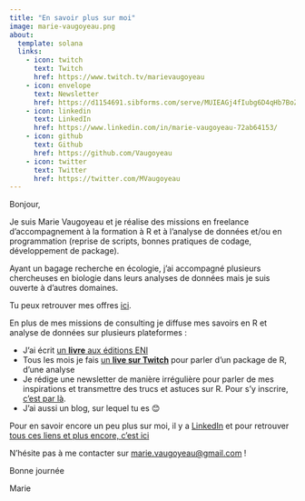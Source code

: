 ```yaml
---
title: "En savoir plus sur moi"
image: marie-vaugoyeau.png
about:
  template: solana
  links:
    - icon: twitch
      text: Twitch
      href: https://www.twitch.tv/marievaugoyeau
    - icon: envelope
      text: Newsletter
      href: https://d1154691.sibforms.com/serve/MUIEAGj4fIubg6D4qHb7BoZSxNhzkV4p2L0I7GHpNopbqPeDS1J0SpOgaTDCavroygrDTCukB0La-8s1nsQw5wCANT5UP64en1GudsGbKhGVlwbvP_bJdAJ0ECF9BOZ1swRKEnKlnWzTHpLjknJvrCXiH_xw4F_go_2kVB0dWWrkJzRoE22BXImtgVOu29gBxx2hjFkINdeW7Cae?
    - icon: linkedin
      text: LinkedIn
      href: https://www.linkedin.com/in/marie-vaugoyeau-72ab64153/ 
    - icon: github
      text: Github
      href: https://github.com/Vaugoyeau
    - icon: twitter
      text: Twitter
      href: https://twitter.com/MVaugoyeau
---
```


Bonjour,

Je suis Marie Vaugoyeau et je réalise des missions en freelance d'accompagnement à la formation à R et à l'analyse de données et/ou en programmation (reprise de scripts, bonnes pratiques de codage, développement de package).

Ayant un bagage recherche en écologie, j'ai accompagné plusieurs chercheuses en biologie dans leurs analyses de données mais je suis ouverte à d'autres domaines.

Tu peux retrouver mes offres [ici](https://marievaugoyeau.notion.site/MStats-Marie-Vaugoyeau-d69b566c83414152ac85eae012c970fb).

En plus de mes missions de consulting je diffuse mes savoirs en R et analyse de données sur plusieurs plateformes :

-   J'ai écrit [un **livre** aux éditions ENI](https://www.editions-eni.fr/livre/langage-r-et-statistiques-initiation-a-l-analyse-de-donnees-9782409036934)\
-   Tous les mois je fais [un **live sur Twitch**](https://www.twitch.tv/marievaugoyeau/videos) pour parler d'un package de R, d'une analyse\
-   Je rédige une newsletter de manière irrégulière pour parler de mes inspirations et transmettre des trucs et astuces sur R. Pour s'y inscrire, [c'est par là](https://d1154691.sibforms.com/serve/MUIEAGj4fIubg6D4qHb7BoZSxNhzkV4p2L0I7GHpNopbqPeDS1J0SpOgaTDCavroygrDTCukB0La-8s1nsQw5wCANT5UP64en1GudsGbKhGVlwbvP_bJdAJ0ECF9BOZ1swRKEnKlnWzTHpLjknJvrCXiH_xw4F_go_2kVB0dWWrkJzRoE22BXImtgVOu29gBxx2hjFkINdeW7Cae?).\
-   J'ai aussi un blog, sur lequel tu es 😊

Pour en savoir encore un peu plus sur moi, il y a [LinkedIn](https://www.linkedin.com/in/marie-vaugoyeau-72ab64153/) et pour retrouver [tous ces liens et plus encore, c'est ici](https://linktr.ee/mstats)

N'hésite pas à me contacter sur [marie.vaugoyeau\@gmail.com](mailto:marie.vaugoyeau@gmail.com) !

Bonne journée

Marie
